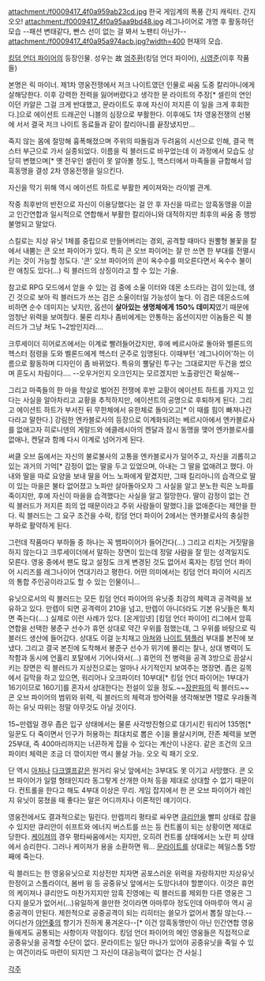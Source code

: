 attachment:/f0009417_4f0a959ab23cd.jpg
한국 게임계의 폭풍 간지 캐릭터.
간지 오오!
attachment:/f0009417_4f0a95aa9bd48.jpg
레그나이어로 개명 후 활동하던 모습 --패션 변태같다, 빤스 선이 없는 걸 봐서 노팬티 아닌가--
attachment:/f0009417_4f0a95a974acb.jpg?width=400
현재의 모습.

[[킹덤 언더 파이어]]의 등장인물. 성우는 故 [[엄주환]](킹덤 언더 파이어), [[시영준]](이후 작품들)


본명은 릭 마이너. 제1차 영웅전쟁에서 저크 나이트였던 인물로 싸움 도중 칼리아니에게 살해당한다. 이후 강력한 전력을 잃어버렸다고 생각한 문 라이트의 주장[* 셀린의 연인이던 카알은 그걸 크게 반대했고, 문라이트도 후에 자신이 저지른 이 일을 크게 후회한다.]으로 에이션트 드래곤인 니블의 심장으로 부활한다. 이후에도 1차 영웅전쟁의 선봉에 서서 결국 저크 나이트 동료들과 같이 칼리아니를 끝장냈지만...

죽지 않는 몸에 절망해 흉폭해졌으며 주위의 따돌림과 두려움의 시선으로 인해, 결국 핵스터 부근으로 가서 실종되었다. 이름을 릭 블러드로 바꾸었는데 이 과정에서 모습도 상당히 변했으며[* 옛 전우인 셀린이 못 알아볼 정도.], 핵스터에서 마족들을 규합해서 암흑동맹을 결성 2차 영웅전쟁을 일으킨다.

자신을 막기 위해 역시 에이션트 하트로 부활한 케이져와는 라이벌 관계.

작중 최후반의 반전으로 자신이 이용당했다는 걸 안 후 자신을 따르는 암흑동맹을 이끌고 인간연합과 일시적으로 연합해서 부활한 칼리아니와 대적하지만 최후의 싸움 중 행방불명되고 말았다.

스킬로는 지상 유닛 1체를 중립으로 만들어버리는 경외, 공격할 때마다 원뿔형 불꽃을 칼에서 내뿜는 콘 오브 파이어가 있다. 특히 콘 오브 파이어는 잘 만 쓰면 한 부대를 전멸시키는 것이 가능할 정도다. '콘' 오브 파이어의 콘이 옥수수를 떠오른다면서 옥수수 불이란 애칭도 있다(...) 릭 블러드의 상징이라고 할 수 있는 기술.

참고로 RPG 모드에서 얻을 수 있는 검 중에 소울 이터와 데몬 소드라는 검이 있는데, 생긴 것으로 보아 릭 블러드가 쓰는 검은 소울이터일 가능성이 높다. 이 검은 데몬소드에 비하면 순수 데미지는 낮지만, 옵션이 '''살아있는 생명체에게 150% 데미지'''였기 때문에 엄청난 위력을 보여줬다. 물론 리치나 좀비에게는 안통하는 옵션이지만 이놈들은 릭 블러드가 그냥 쳐도 1~2방인지라....

크루세이더 히어로즈에서는 이계로 빨려들어갔지만, 후에 베르시아로 돌아와 벨론드의 헥스터 점령을 도와 벨론드에게 헥스터 군주로 임명된다. 이때부턴 '레그나이어'하는 이름으로 활동하며 디자인이 좀 바뀌었다. 특유의 뿔달린 투구는 그대로지만 두건을 썼으며 훈도시 차림이다.... 
--오우거인지 오크인지는 모르겠지만 노출광인건 확실해--

그리고 마족들의 한 마을 학살로 벌어진 전쟁에 후반 교황이 에이션트 하트를 가지고 있다는 사실을 알아차리고 교황을 추적하지만, 에이션트의 공명으로 후퇴하게 된다. 그리고 에이션트 하트가 부서진 뒤 무한체에서 유한체로 돌아오고[* 이 때를 힘이 빠져나간다라고 말한다.] 강림한 엔카블로사의 등장으로 이계화되려는 베르시아에서 엔카블로사를 없애고자 히로니덴의 게랄드와 에클레시아의 켄달과 잠시 동맹을 맺어 엔카블로사를 없애나, 켄달과 함께 다시 이계로 넘어가게 된다.

써클 오브 둠에서는 자신의 불로불사의 고통을 엔카블로사가 덜어주고, 자신을 괴롭히고 있는 과거의 기억[* 감정이 없는 딸을 두고 있었으며, 아내는 그 딸을 없애려고 했다. 아내와 딸을 따로 요양을 보내 딸을 어느 노파에게 맡겼지만, 그때 킬리아니의 습격으로 딸이 있는 마을은 불타 없어졌고 노파만 살아돌아오자 그 사실을 알고 분노한 릭은 노파를 죽이지만, 후에 자신이 마을을 습격했다는 사실을 알고 절망한다. 딸이 감정이 없는 건 릭 블러드가 저지른 죄의 업 때문이라고 주위 사람들이 말했다.]을 없애준다는 제안을 한다. 릭 블러드는 그 요구 조건을 수락, 킹덤 언더 파이어 2에서는 엔카블로사의 충실한 부하로 활약하게 된다.

그런데 작품마다 부하들 중 하나는 꼭 뱀파이어가 들어간다(...) 그리고 리치는 거짓말을 하지 않는다고 크루세이더에서 말하는 장면이 있는데 정말 사람을 잘 믿는 성격일지도 모른다. 영웅 중에서 팬도 많고 설정도 크게 변경된 것도 없어서 혹자는 킹덤 언더 파이어 시리즈를 레그나이어 연대기라고 평한다. 어떤 의미에서는 킹덤 언더 파이어 시리즈의 통합 주인공이라고도 할 수 있는 인물이니...

유닛으로서의 릭 블러드는 모든 킹덤 언더 파이어의 유닛중 최강의 체력과 공격력을 보유하고 있다. 만렙이 되면 공격력이 210을 넘고, 만렙이 아니더라도 기본 유닛들은 툭치면 죽는다(....) 실제로 이런 사례가 있다. [온게임넷] [킹덤 언더 파이어] 리그에서 암흑 연합을 선택한 봉준구 선수가 휴먼 상대로 약간 우위를 점했는데, 그 우위를 바탕으로 릭 블러드 생산에 들어갔다. 상대도 이걸 눈치채고 [[아쳐]]와 [[나이트 템플러]] 부대를 본진에 보냈다. 그리고 결국 본진에 도착해서 봉준구 선수가 위기에 몰리는 찰나, 상대 병력이 도착함과 동시에 언홀리 포탈에서 기어나와서(...) 휴먼의 전 병력을 공격 3방으로 끔살시키는 장면은 릭 블러드가 지상전으로는 얼마나 사기적인지 보여주는 명장면. 좁은 길목에서 길막을 하고 있으면, 워리어나 오크파이터 10부대[* 킹덤 언더 파이어는 1부대가 16기이므로 160기]를 혼자서 상대한다는 전설이 있을 정도.~~[[장판파]]의 릭 블러드~~ 콘 오브 파이어의 범위와 위력, 릭 블러드의 체력과 방어력을 생각해보면 1렬로 우랴돌격하는 유닛 따위는 정말 아무것도 아닐 것이다.

15~만렙일 경우 좁은 입구 상태에서는 물론 사각방진형으로 대기시킨 워리어 135명[* 일꾼도 다 죽이면서 인구가 허용하는 최대치로 뽑은 수]을 몰살시키며, 잔존 체력을 보면 25부대, 즉 400마리까지는 너끈하게 잡을 수 있다는 계산이 나온다. 같은 조건의 오크 파이터 체력은 조금 더 깎이지만 역시 몰살 가능. 오오 릭 패기 오오.

단 역시 [[아처]]나 [[다크엘프]]같은 원거리 유닛 앞에서는 3부대도 못 이기고 사망했다. 콘 오브 파이어가 일렬 형태인지라 동그랗게 산개한 아처 등을 제대로 상대할 수 없기 때문이다. 컨트롤을 한다고 해도 4부대 이상은 무리. 게임 잡지에서 한 콘 오브 파이어가 레인지 유닛이 뭉쳤을 때 좋다는 말은 어디까지나 이론적인 얘기이다. 

영웅전에서도 결과적으로는 밀린다. 만렙끼리 평타로 싸우면 [[큐리안]]을 빨피 상태로 잡을 수 있지만 큐리안이 쉬프트와 에너지 버스트를 쓰는 등 컨트롤이 되는 상황이면 제대로 당한다. [[케이져]]의 경우 평타싸움에서는 지지만, 오히려 컨트롤 상태에서는 노란 피 상태에서 승리한다. 그러나 케이져가 용을 소환하면 뭐... [[문라이트]]를 상대로는 헤일스톰 5방째에 죽는다.

릭 블러드는 한 영웅유닛으로 지상전만 치자면 공포스러운 위력을 자랑하지만 지상유닛 한정이고 스톰라이더, 봄버 윙 등 공중유닛 앞에서는 도망다녀야 할뿐이다. 이것은 휴먼의 케이져나 큐리안도 마찬가지지만 암흑 진영에는 릭 블러드를 제외한 다른 영웅은 그다지 쓸모가 없어서(...)유일하게 쓸만한 것이라면 아마루아 정도인데 아마루아 역시 공중공격이 안된다. 제한적으로 공중공격이 되는 리히터는 쓸모가 없어서 뽑질 않는다.--어디선가 [[야언좆]]의 향기가 진하게 풍겨온다--[* 이건 암흑동맹만이 아닌 인간연합 영웅들에게도 공통되는 사항이자 약점이다. 킹덤 언더 파이어의 메인 영웅들은 직접적으로 공중유닛을 공격할 수단이 없다. 문라이트는 일단 마나가 있어야 공중유닛을 죽일 수 있는 여건이라도 마련이 되지만 그 자신이 대공능력이 없다는 건 사실.]

[[각주]]
